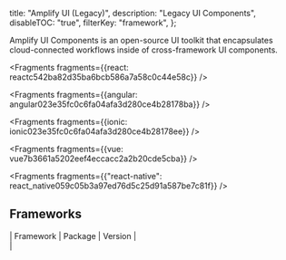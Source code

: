   title: "Amplify UI (Legacy)",
  description: "Legacy UI Components",
  disableTOC: "true",
  filterKey: "framework",
};

Amplify UI Components is an open-source UI toolkit that encapsulates cloud-connected workflows inside of cross-framework UI components.


<Fragments fragments={{react: reactc542ba82d35ba6bcb586a7a58c0c44e58c}} />


<Fragments fragments={{angular: angular023e35fc0c6fa04afa3d280ce4b28178ba}} />


<Fragments fragments={{ionic: ionic023e35fc0c6fa04afa3d280ce4b28178ee}} />


<Fragments fragments={{vue: vue7b3661a5202eef4eccacc2a2b20cde5cba}} />


<Fragments
  fragments={{"react-native": react_native059c05b3a97ed76d5c25d91a587be7c81f}}
/>

## Frameworks

| Framework | Package | Version |  
|
